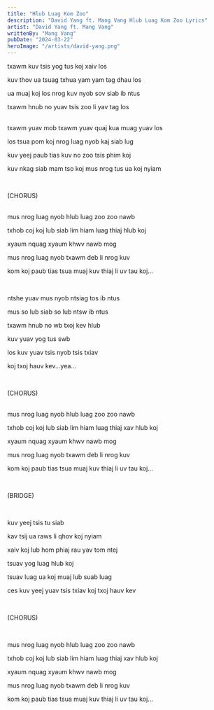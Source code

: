```yaml
---
title: "Hlub Luag Kom Zoo"
description: "David Yang ft. Mang Vang Hlub Luag Kom Zoo Lyrics"
artist: "David Yang ft. Mang Vang"
writtenBy: "Mang Vang"
pubDate: "2024-03-22"
heroImage: "/artists/david-yang.png"
---
```


txawm kuv tsis yog tus koj xaiv los

kuv thov ua tsuag txhua yam yam tag dhau los

ua muaj koj los nrog kuv nyob sov siab ib ntus

txawm hnub no yuav tsis zoo li yav tag los

<br />
txawm yuav mob txawm yuav quaj kua muag yuav los

los tsua pom koj nrog luag nyob kaj siab lug

kuv yeej paub tias kuv no zoo tsis phim koj

kuv nkag siab mam tso koj mus nrog tus ua koj nyiam

<br />

(CHORUS)

<br />
mus nrog luag nyob hlub luag zoo zoo nawb

txhob coj koj lub siab lim hiam luag thiaj hlub koj

xyaum nquag xyaum khwv nawb mog

mus nrog luag nyob txawm deb li nrog kuv

kom koj paub tias tsua muaj kuv thiaj li uv tau koj...

<br />

ntshe yuav mus nyob ntsiag tos ib ntus

mus so lub siab so lub ntsw ib ntus

txawm hnub no wb txoj kev hlub

kuv yuav yog tus swb

los kuv yuav tsis nyob tsis txiav

koj txoj hauv kev...yea...

<br />

(CHORUS)

<br />
mus nrog luag nyob hlub luag zoo zoo nawb

txhob coj koj lub siab lim hiam luag thiaj xav hlub koj

xyaum nquag xyaum khwv nawb mog

mus nrog luag nyob txawm deb li nrog kuv

kom koj paub tias tsua muaj kuv thiaj li uv tau koj...

<br />

(BRIDGE)

<br />

kuv yeej tsis tu siab

kav tsij ua raws li qhov koj nyiam

xaiv koj lub hom phiaj rau yav tom ntej

tsuav yog luag hlub koj

tsuav luag ua koj muaj lub suab luag

ces kuv yeej yuav tsis txiav koj txoj hauv kev

<br />

(CHORUS)

<br />

mus nrog luag nyob hlub luag zoo zoo nawb

txhob coj koj lub siab lim hiam luag thiaj xav hlub koj

xyaum nquag xyaum khwv nawb mog

mus nrog luag nyob txawm deb li nrog kuv

kom koj paub tias tsua muaj kuv thiaj li uv tau koj...
